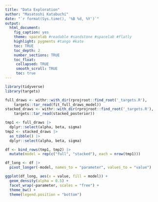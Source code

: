 ```yaml
---
title: "Data Exploration"
author: "Masatoshi Katabuchi"
date: "`r format(Sys.time(), '%B %d, %Y')`"
output:
  html_document:
    fig_caption: yes
    theme: spacelab #readable #sandstone #spacelab #flatly
    highlight: pygments #tango #kate
    toc: TRUE
    toc_depth: 2
    number_sections: TRUE
    toc_float:
     collapsed: TRUE
     smooth_scroll: TRUE
     toc: true
---
```



```r
library(tidyverse)
library(targets)
```

```r
full_draws <- withr::with_dir(rprojroot::find_root('_targets.R'),
    targets::tar_read(fit_full_draws_model))
stacked_draws <- withr::with_dir(rprojroot::find_root('_targets.R'),
    targets::tar_read(stacked_posterior))

tmp1 <- full_draws |>
  dplyr::select(alpha, beta, sigma)
tmp2 <- stacked_draws |>
  as_tibble() |>
  dplyr::select(alpha, beta, sigma)

df <- bind_rows(tmp1, tmp2) |>
  mutate(model = rep(c("full", "stacked"), each = nrow(tmp1)))

df_long <- df |>
  pivot_longer(-model, names_to = "parameter", values_to = "value")

ggplot(df_long, aes(x = value, fill = model)) +
  geom_density(alpha = 0.5) +
  facet_wrap(~parameter, scales = "free") +
  theme_bw() +
  theme(legend.position = "bottom")
```
